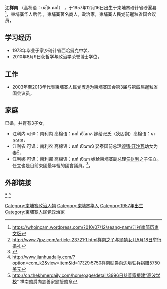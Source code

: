 {{Infobox Officeholder
|image            = 
|caption          =    
|honorific-prefix = 
|name             = 江祥南阁下
|order            = 
|term_start       = 
|primeminister    = 
|term_end         =
|predecessor      = 
|order2           = [[柬埔寨暹粒省国会议员|柬埔寨暹粒省国会议员]] 
|primeminister2   = [[洪森|洪森]]
|term_start2      = 2003年
|term_end2        = 2013年
|predecessor2     = 
|successor2       = 
|alma_mater       = 
|birth_date       = {{birth year and age|1957|12|16}} 
|birth_place      = 
|spouse           = 
|party            = [[柬埔寨人民党|柬埔寨人民党]] 
|otherparty       = 
}}
'''江祥南''' （高棉语：សៀង ណាំ） ，于1957年12月16日出生于柬埔寨磅针省磅暹县<ref>https://whoincam.wordpress.com/2010/07/12/seang-nam/江祥南简历柬文版</ref>，柬埔寨华人后代 ，柬埔寨著名商人，政治家，柬埔寨人民党前暹粒省国会议员，	
==学习经历==
*1973年毕业于家乡磅针省西哈努克中学，
*2010年8月9日获哲学与政治学荣誉博士学位，
==工作==
*2003年至2013年代表柬埔寨人民党当选为柬埔寨国会第3届与第四届暹粒省国会议员，
==家庭==
已婚，并肓有3子女，
*江利内 可译：南利内 高棉语：ណាំ លី​ណែ​ត 嫁给张氏（狄固朔）高棉语：​ទា កុសល，
*江利农 可译：南利农 高棉语：ណាំ លី​ណា​ល់ 娶泰国前总理[[颂猜·旺沙瓦|颂猜·旺沙瓦]]幼女为妻<ref>http://www.7jpz.com/article-23721-1.html祥南之子与颂猜女儿5月18日举行婚礼{{dead link|date=2018年1月 |bot=InternetArchiveBot |fix-attempted=yes }}</ref>，
*江利娜 可译：南利娜 高棉语：ណាំ លី​ណា 嫁给柬埔寨副总理[[任财利|任财利]]之子任立。任立也是目前柬國最年輕的國會議員。<ref>{{Cite web |url=https://kohsantepheapdaily.com.kh/article/49353.html |title=存档副本 |access-date=2016-02-02 |archive-date=2013-06-24 |archive-url=https://web.archive.org/web/20130624152144/http://kohsantepheapdaily.com.kh/article/49353.html |dead-url=no }}</ref>，

== 外部链接 ==
<ref>http://www.jianhuadaily.com/?option=com_k2&view=item&id=17329:5750祥南勋爵向边境驻兵捐赠5750美元</ref>
<ref>http://cn.thekhmerdaily.com/homepage/detail/3996日慈善家援建“高波学校”{{Dead link|date=2019年11月 |bot=InternetArchiveBot |fix-attempted=yes }} 祥南勋爵向慈善家颁授勋章</ref>


[[Category:柬埔寨政治人物|Category:柬埔寨政治人物]]
[[Category:柬埔寨华人|Category:柬埔寨华人]]
[[Category:1957年出生|Category:1957年出生]]
[[Category:柬埔寨人民党政治家|Category:柬埔寨人民党政治家]]